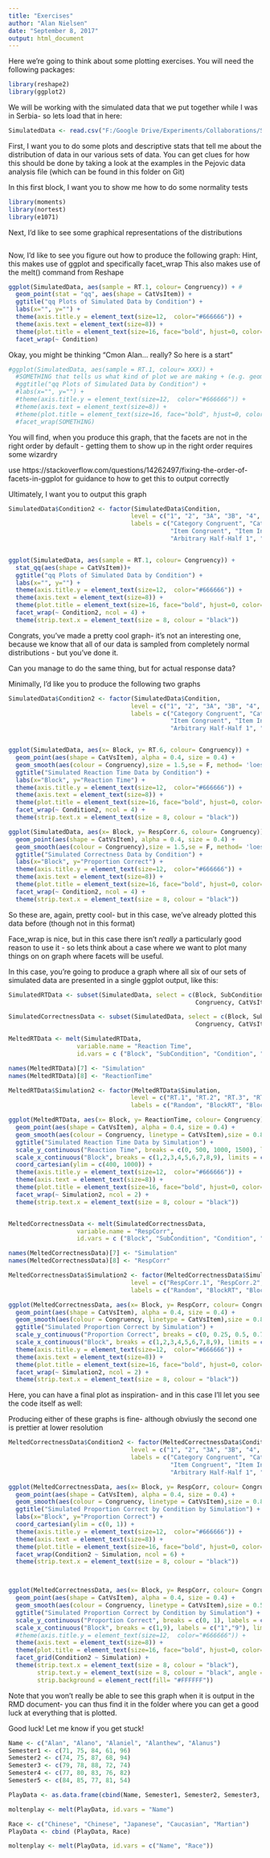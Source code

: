 ```yaml
---
title: "Exercises"
author: "Alan Nielsen"
date: "September 8, 2017"
output: html_document
---
```


Here we're going to think about some plotting exercises. You will need the following packages:

```r
library(reshape2)
library(ggplot2)
```

We will be working with the simulated data that we put together while I was in Serbia- so lets load that in here:

```r
SimulatedData <- read.csv("F:/Google Drive/Experiments/Collaborations/Stekic et al/Repo/Data/Simulated Training Results.csv")
```


First, I want you to do some plots and descriptive stats that tell me about the distribution of data in our various sets of data. You can get clues for how this should be done by taking a look at the examples in the Pejovic data analysis file (which can be found in this folder on Git)

In this first block, I want you to show me how to do some normality tests
```r
library(moments)
library(nortest)
library(e1071)


```


Next, I'd like to see some graphical representations of the distributions
```r


```


Now, I'd like to see you figure out how to produce the following graph:
Hint, this makes use of ggplot and specifically facet_wrap
This also makes use of the melt() command from Reshape

```r
ggplot(SimulatedData, aes(sample = RT.1, colour= Congruency)) + #
  geom_point(stat = "qq", aes(shape = CatVsItem)) +
  ggtitle("qq Plots of Simulated Data by Condition") +
  labs(x="", y="") +
  theme(axis.title.y = element_text(size=12,  color="#666666")) +
  theme(axis.text = element_text(size=8)) +
  theme(plot.title = element_text(size=16, face="bold", hjust=0, color="#666666")) +
  facet_wrap(~ Condition)

```
Okay, you might be thinking "Cmon Alan... really? So here is a start"

```r
#ggplot(SimulatedData, aes(sample = RT.1, colour= XXX)) + 
  #SOMETHING that tells us what kind of plot we are making + (e.g. geom_line makes a line, geom_scatter makes a scatter)
  #ggtitle("qq Plots of Simulated Data by Condition") +
  #labs(x="", y="") +
  #theme(axis.title.y = element_text(size=12,  color="#666666")) +
  #theme(axis.text = element_text(size=8)) +
  #theme(plot.title = element_text(size=16, face="bold", hjust=0, color="#666666")) +
  #facet_wrap(SOMETHING)

```


You will find, when you produce this graph, that the facets are not in the right order by default - getting them to show up in the right order requires some wizardry

use https://stackoverflow.com/questions/14262497/fixing-the-order-of-facets-in-ggplot for guidance to how to get this to output correctly

Ultimately, I want you to output this graph

```r
SimulatedData$Condition2 <- factor(SimulatedData$Condition, 
                                  level = c("1", "2", "3A", "3B", "4", "5", "6A", "6B", "7", "8", "9", "10"),
                                  labels = c("Category Congruent", "Category Incongruent", "Category Conventional 1", "Category Conventional 2",
                                             "Item Congruent", "Item Incongruent", "Item Conventional 1", "Item Conventional 2",
                                             "Arbitrary Half-Half 1", "Arbitrary Half-Half 2", "Arbitrary- Fully", "No Label"))


ggplot(SimulatedData, aes(sample = RT.1, colour= Congruency)) + 
  stat_qq(aes(shape = CatVsItem))+
  ggtitle("qq Plots of Simulated Data by Condition") +
  labs(x="", y="") +
  theme(axis.title.y = element_text(size=12,  color="#666666")) +
  theme(axis.text = element_text(size=8)) +
  theme(plot.title = element_text(size=16, face="bold", hjust=0, color="#666666")) +
  facet_wrap(~ Condition2, ncol = 4) +
  theme(strip.text.x = element_text(size = 8, colour = "black"))
```

Congrats, you've made a pretty cool graph- it's not an interesting one, because we know that all of our data is sampled from completely normal distributions - but you've done it.

Can you manage to do the same thing, but for actual response data?

Minimally, I'd like you to produce the following two graphs

```r
SimulatedData$Condition2 <- factor(SimulatedData$Condition, 
                                  level = c("1", "2", "3A", "3B", "4", "5", "6A", "6B", "7", "8", "9", "10"),
                                  labels = c("Category Congruent", "Category Incongruent", "Category Conventional 1", "Category Conventional 2",
                                             "Item Congruent", "Item Incongruent", "Item Conventional 1", "Item Conventional 2",
                                             "Arbitrary Half-Half 1", "Arbitrary Half-Half 2", "Arbitrary- Fully", "No Label"))


ggplot(SimulatedData, aes(x= Block, y= RT.6, colour= Congruency)) + 
  geom_point(aes(shape = CatVsItem), alpha = 0.4, size = 0.4) +
  geom_smooth(aes(colour = Congruency),size = 1.5,se = F, method= 'loess', formula =  y~x)+
  ggtitle("Simulated Reaction Time Data by Condition") +
  labs(x="Block", y="Reaction Time") +
  theme(axis.title.y = element_text(size=12,  color="#666666")) +
  theme(axis.text = element_text(size=8)) +
  theme(plot.title = element_text(size=16, face="bold", hjust=0, color="#666666")) +
  facet_wrap(~ Condition2, ncol = 4) +
  theme(strip.text.x = element_text(size = 8, colour = "black"))

ggplot(SimulatedData, aes(x= Block, y= RespCorr.6, colour= Congruency)) + 
  geom_point(aes(shape = CatVsItem), alpha = 0.4, size = 0.4) +
  geom_smooth(aes(colour = Congruency),size = 1.5,se = F, method= 'loess', formula =  y~x)+
  ggtitle("Simulated Correctness Data by Condition") +
  labs(x="Block", y="Proportion Correct") +
  theme(axis.title.y = element_text(size=12,  color="#666666")) +
  theme(axis.text = element_text(size=8)) +
  theme(plot.title = element_text(size=16, face="bold", hjust=0, color="#666666")) +
  facet_wrap(~ Condition2, ncol = 4) +
  theme(strip.text.x = element_text(size = 8, colour = "black"))

```

So these are, again, pretty cool- but in this case, we've already plotted this data before (though not in this format)

Face_wrap is nice, but in this case there isn't *really* a particularly good reason to use it - so lets think about a case where we want to plot many things on on graph where facets will be useful.

In this case, you're going to produce a graph where all six of our sets of simulated data are presented in a single ggplot output, like this:

```r

SimulatedRTData <- subset(SimulatedData, select = c(Block, SubCondition, Condition, Condition2, 
                                                    Congruency, CatVsItem, RT.1, RT.2, RT.3, RT.4, RT.5, RT.6))

SimulatedCorrectnessData <- subset(SimulatedData, select = c(Block, SubCondition, Condition, Condition2, 
                                                    Congruency, CatVsItem, RespCorr.1, RespCorr.2, RespCorr.3, RespCorr.4, RespCorr.5, RespCorr.6))

MeltedRTData <- melt(SimulatedRTData,
                   variable.name = "Reaction Time",
                   id.vars = c ("Block", "SubCondition", "Condition", "Condition2", "Congruency", "CatVsItem" ))

names(MeltedRTData)[7] <- "Simulation"
names(MeltedRTData)[8] <- "ReactionTime"

MeltedRTData$Simulation2 <- factor(MeltedRTData$Simulation, 
                                  level = c("RT.1", "RT.2", "RT.3", "RT.4", "RT.5", "RT.6"),
                                  labels = c("Random", "BlockRT", "BlockRC", "BlockRTRC", "Condition", "Kat + Vanja"))

ggplot(MeltedRTData, aes(x= Block, y= ReactionTime, colour= Congruency)) + 
  geom_point(aes(shape = CatVsItem), alpha = 0.4, size = 0.4) +
  geom_smooth(aes(colour = Congruency, linetype = CatVsItem),size = 0.8, alpha = 0.4, se = F, method= 'loess', formula =  y~x)+
  ggtitle("Simulated Reaction Time Data by Simulation") +
  scale_y_continuous("Reaction Time", breaks = c(0, 500, 1000, 1500), labels = c("0", "500", "1000", "1500"), limits = c(0 , 1500)) +
  scale_x_continuous("Block", breaks = c(1,2,3,4,5,6,7,8,9), limits = c(1, 9)) +
  coord_cartesian(ylim = c(400, 1000)) +
  theme(axis.title.y = element_text(size=12,  color="#666666")) +
  theme(axis.text = element_text(size=8)) +
  theme(plot.title = element_text(size=16, face="bold", hjust=0, color="#666666")) +
  facet_wrap(~ Simulation2, ncol = 2) +
  theme(strip.text.x = element_text(size = 8, colour = "black"))


MeltedCorrectnessData <- melt(SimulatedCorrectnessData,
                   variable.name = "RespCorr",
                   id.vars = c ("Block", "SubCondition", "Condition", "Condition2", "Congruency", "CatVsItem" ))

names(MeltedCorrectnessData)[7] <- "Simulation"
names(MeltedCorrectnessData)[8] <- "RespCorr"

MeltedCorrectnessData$Simulation2 <- factor(MeltedCorrectnessData$Simulation, 
                                  level = c("RespCorr.1", "RespCorr.2", "RespCorr.3", "RespCorr.4", "RespCorr.5", "RespCorr.6"),
                                  labels = c("Random", "BlockRT", "BlockRC", "BlockRTRC", "Condition", "Kat + Vanja"))

ggplot(MeltedCorrectnessData, aes(x= Block, y= RespCorr, colour= Congruency)) + 
  geom_point(aes(shape = CatVsItem), alpha = 0.4, size = 0.4) +
  geom_smooth(aes(colour = Congruency, linetype = CatVsItem),size = 0.8, alpha = 0.4, se = F, method= 'loess', formula =  y~x)+
  ggtitle("Simulated Proportion Correct by Simulation") +
  scale_y_continuous("Proportion Correct", breaks = c(0, 0.25, 0.5, 0.75, 1), labels = c("0", "0.25", "0.5", "0.75", "1"), limits = c(0, 1)) +
  scale_x_continuous("Block", breaks = c(1,2,3,4,5,6,7,8,9), limits = c(1, 9)) +
  theme(axis.title.y = element_text(size=12,  color="#666666")) +
  theme(axis.text = element_text(size=8)) +
  theme(plot.title = element_text(size=16, face="bold", hjust=0, color="#666666")) +
  facet_wrap(~ Simulation2, ncol = 2) +
  theme(strip.text.x = element_text(size = 8, colour = "black"))

```

Here, you can have a final plot as inspiration- and in this case I'll let you see the code itself as well:

Producing either of these graphs is fine- although obviusly the second one is prettier at lower resolution

```r
MeltedCorrectnessData$Condition2 <- factor(MeltedCorrectnessData$Condition, 
                                  level = c("1", "2", "3A", "3B", "4", "5", "6A", "6B", "7", "8", "9", "10"),
                                  labels = c("Category Congruent", "Category Incongruent", "Category Conventional 1", "Category Conventional 2",
                                             "Item Congruent", "Item Incongruent", "Item Conventional 1", "Item Conventional 2",
                                             "Arbitrary Half-Half 1", "Arbitrary Half-Half 2", "Arbitrary- Fully", "No Label"))

ggplot(MeltedCorrectnessData, aes(x= Block, y= RespCorr, colour= Congruency)) + 
  geom_point(aes(shape = CatVsItem), alpha = 0.4, size = 0.4) +
  geom_smooth(aes(colour = Congruency, linetype = CatVsItem),size = 0.8, alpha = 0.4, se = F, method= 'loess', formula =  y~x)+
  ggtitle("Simulated Proportion Correct by Condition by Simulation") +
  labs(x="Block", y="Proportion Correct") +
  coord_cartesian(ylim = c(0, 1)) +
  theme(axis.title.y = element_text(size=12,  color="#666666")) +
  theme(axis.text = element_text(size=8)) +
  theme(plot.title = element_text(size=16, face="bold", hjust=0, color="#666666")) +
  facet_wrap(Condition2 ~ Simulation, ncol = 6) +
  theme(strip.text.x = element_text(size = 8, colour = "black"))



ggplot(MeltedCorrectnessData, aes(x= Block, y= RespCorr, colour= Congruency)) + 
  geom_point(aes(shape = CatVsItem), alpha = 0.4, size = 0.4) +
  geom_smooth(aes(colour = Congruency, linetype = CatVsItem),size = 0.5, alpha = 0.4, se = F, method= 'loess', formula =  y~x)+
  ggtitle("Simulated Proportion Correct by Condition by Simulation") +
  scale_y_continuous("Proportion Correct", breaks = c(0, 1), labels = c("0", "1"), limits = c(0, 1)) +
  scale_x_continuous("Block", breaks = c(1,9), labels = c("1","9"), limits = c(1, 9)) +
  #theme(axis.title.y = element_text(size=12,  color="#666666")) +
  theme(axis.text = element_text(size=8)) +
  theme(plot.title = element_text(size=16, face="bold", hjust=0, color="#666666")) +
  facet_grid(Condition2 ~ Simulation) +
  theme(strip.text.x = element_text(size = 8, colour = "black"),
        strip.text.y = element_text(size = 8, colour = "black", angle = 0),
        strip.background = element_rect(fill= "#FFFFFF")) 


```



Note that you won't really be able to see this graph when it is output in the RMD document- you can thus find it in the folder where you can get a good luck at everything that is plotted.

Good luck! Let me know if you get stuck!

```r

Name <- c("Alan", "Alano", "Alaniel", "Alanthew", "Alanus")
Semester1 <- c(71, 75, 84, 61, 96)
Semester2 <- c(74, 75, 87, 68, 94)
Semester3 <- c(79, 78, 88, 72, 74)
Semester4 <- c(77, 80, 83, 76, 82)
Semester5 <- c(84, 85, 77, 81, 54)

PlayData <- as.data.frame(cbind(Name, Semester1, Semester2, Semester3, Semester4, Semester5))

moltenplay <- melt(PlayData, id.vars = "Name")

Race <- c("Chinese", "Chinese", "Japanese", "Caucasian", "Martian")
PlayData <- cbind (PlayData, Race)

moltenplay <- melt(PlayData, id.vars = c("Name", "Race"))
```

